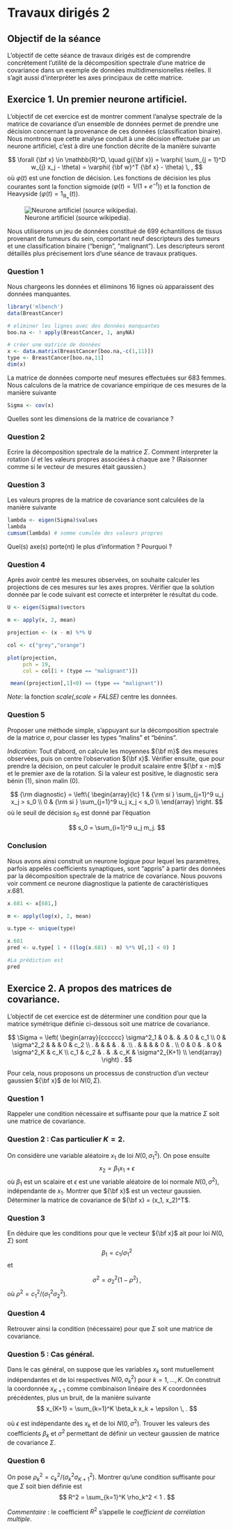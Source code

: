 # Travaux dirigés 2


## Objectif de la séance

L'objectif de cette séance de travaux dirigés est de comprendre concrètement l'utilité de la décomposition spectrale d'une matrice de covariance dans un exemple de données multidimensionelles réelles. Il s'agit aussi d'interpréter les axes principaux de cette matrice.

## Exercice 1. Un premier neurone artificiel.

L'objectif de cet exercice est de montrer comment l'analyse spectrale de la matrice de covariance d'un ensemble de données permet de prendre une décision concernant la provenance de ces données (classification binaire). Nous montrons que cette analyse conduit à une décision effectuée par un neurone artificiel, c'est à dire une fonction décrite de la manière suivante 

$$
\forall {\bf x} \in \mathbb{R}^D, \quad g({\bf x}) = \varphi( \sum_{j = 1}^D w_{j} x_j - \theta) = \varphi( {\bf w}^T {\bf x} - \theta) \, ,
$$
où $\varphi(t)$ est une fonction de décision. Les fonctions de décision les plus courantes sont la fonction sigmoide ($\varphi(t) = 1/(1 + e^{-t})$) et la fonction de Heavyside ($\varphi(t) = 1_{\mathbb{R}_+}(t)$). 

![Neurone artificiel (source wikipedia).](./figures/ArtificialNeuronModel.png)



Nous utiliserons un jeu de données constitué de 699 échantillons de tissus provenant de tumeurs du sein, comportant neuf descripteurs des tumeurs et une classification binaire ("benign", "malignant"). Les descripteurs seront détaillés plus précisement lors d'une séance de travaux pratiques. 


### Question 1

Nous chargeons les données et éliminons 16 lignes où apparaissent des données manquantes.

```r
library('mlbench')
data(BreastCancer)

# eliminer les lignes avec des données manquantes
boo.na <- ! apply(BreastCancer, 1, anyNA)

# créer une matrice de données
x <- data.matrix(BreastCancer[boo.na,-c(1,11)])
type <- BreastCancer[boo.na,11]
dim(x)
```


La matrice de données comporte neuf mesures effectuées sur 683 femmes. Nous calculons de la matrice de covariance empirique de ces mesures de la manière suivante 

```r
Sigma <- cov(x)
```

Quelles sont les dimensions de la matrice de covariance ?

### Question 2

Ecrire la décomposition spectrale de la matrice $\Sigma$. Comment interpreter la rotation $U$ et les valeurs propres associées à chaque axe ? (Raisonner comme si le vecteur de mesures était gaussien.)

### Question 3

Les valeurs propres de la matrice de covariance sont calculées de la manière suivante

```r
lambda <- eigen(Sigma)$values
lambda
cumsum(lambda) # somme cumulée des valeurs propres
```

Quel(s) axe(s) porte(nt) le plus d'information ? Pourquoi ?


### Question 4

Après avoir centré les mesures observées, on souhaite calculer les projections de ces mesures sur les axes propres. Vérifier que la solution donnée par le code suivant est correcte et interpréter le résultat du code.


```r
U <- eigen(Sigma)$vectors

m <- apply(x, 2, mean)

projection <- (x - m) %*% U

col <- c("grey","orange")

plot(projection, 
     pch = 19, 
     col = col[1 + (type == "malignant")])

 mean((projection[,1]<0) == (type == "malignant"))
```

_Note_: la fonction _scale(,scale = FALSE)_ centre les données. 




### Question 5

Proposer une méthode simple, s'appuyant sur la décomposition spectrale de la matrice $\sigma$, pour classer les types "malins" et "bénins".

_Indication_: Tout d'abord, on calcule les moyennes ${\bf m}$ des mesures observées, puis on centre l'observation ${\bf x}$. Vérifier ensuite, que pour prendre la décision, on peut calculer le produit scalaire entre ${\bf x - m}$ et le premier axe de la rotation. Si la valeur est positive, le diagnostic sera bénin (1), sinon malin (0).

$$
{\rm diagnostic} = \left\{
\begin{array}{lc}
1 & {\rm si  }  \sum_{j=1}^9 u_j x_j > s_0 \\
0 & {\rm si  } \sum_{j=1}^9 u_j x_j < s_0 \\
\end{array}
\right.
$$
où le seuil de décision $s_0$ est donné par l'équation 

$$
s_0 = \sum_{i=1}^9 u_j m_j.
$$

### Conclusion

Nous avons ainsi construit un neurone logique pour lequel les paramètres, parfois appelés coefficients synaptiques, sont "appris" à partir des données par la décomposition spectrale de la matrice de covariance. Nous pouvons voir comment ce neurone diagnostique la patiente de caractéristiques $x.681$. 

```r
x.681 <- x[681,]

m <- apply(log(x), 2, mean)

u.type <- unique(type)

x.681
pred <- u.type[ 1 + ((log(x.681) - m) %*% U[,1] < 0) ]

#La prédiction est 
pred
```



## Exercice 2. A propos des matrices de covariance.

L'objectif de cet exercice est de déterminer une condition pour que la matrice symétrique définie ci-dessous soit une matrice de covariance. 

$$
\Sigma = \left( \begin{array}{cccccc} \sigma^2_1 & 0 &. & .& 0 & c_1 \\
0 & \sigma^2_2 &  & & 0 & c_2 \\
. & &  & & . &  .\\
. & &  & &  0 &  . \\
0  & 0 & . & 0 & \sigma^2_K  & c_K \\
c_1  & c_2 & .  & .& c_K  & \sigma^2_{K+1} \\
\end{array} \right) .
$$

Pour cela, nous proposons un processus de construction d'un vecteur gaussien ${\bf x}$ de loi $N(0, \Sigma)$.

### Question 1

Rappeler une condition nécessaire et suffisante pour que la matrice $\Sigma$ soit une matrice de covariance.

### Question 2 : Cas particulier $K = 2$. 

On considère une variable aléatoire $x_1$ de loi $N(0, \sigma^2_1)$. On pose ensuite  
$$
x_2 = \beta_1 x_1 + \epsilon
$$
où $\beta_1$ est un scalaire et $\epsilon$ est une variable aléatoire de loi normale $N(0, \sigma^2)$, indépendante de $x_1$. Montrer que ${\bf x}$ est un vecteur gaussien. 
Déterminer la matrice de covariance de ${\bf x} = (x_1, x_2)^T$.

### Question 3 
 En déduire que les conditions pour que  le vecteur ${\bf x}$ ait pour loi $N(0, \Sigma)$ sont 
$$
\beta_1 = c_1/\sigma_1^2
$$ 
et 

$$
\sigma^2 = \sigma_2^2 (1 - \rho^2) \, , 
$$
où $\rho^2 = c_1^2/(\sigma_1^2\sigma_2^2)$.

### Question 4 

Retrouver ainsi la condition (nécessaire) pour que $\Sigma$ soit une matrice de covariance.

### Question 5 : Cas général.

Dans le cas général, on suppose que les variables $x_k$ sont mutuellement indépendantes et de loi respectives $N(0, \sigma^2_k)$ pour $k  = 1, \dots, K$. On construit la coordonnée $x_{K+1}$ comme combinaison linéaire des $K$ coordonnées précédentes, plus un bruit, de la manière suivante
$$
x_{K+1} = \sum_{k=1}^K \beta_k x_k + \epsilon \, .
$$

où $\epsilon$ est indépendante des $x_k$ et de loi $N(0, \sigma^2)$. Trouver les valeurs des coefficients $\beta_k$ et $\sigma^2$ permettant de définir un vecteur gaussien de matrice de covariance $\Sigma$.


### Question 6

On pose $\rho_k^2 = c_k^2/(\sigma_k^2\sigma_{K+1}^2)$. Montrer qu'une condition suffisante pour que $\Sigma$ soit bien définie est 
$$
R^2 = \sum_{k=1}^K \rho_k^2 < 1 .
$$

_Commentaire_ : le coefficient $R^2$ s'appelle le _coefficient de corrélation multiple_. 





